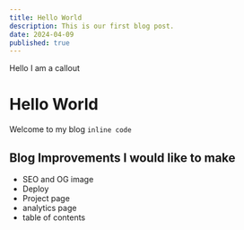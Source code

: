 ```yaml
---
title: Hello World
description: This is our first blog post.
date: 2024-04-09
published: true
---
```


<Callout type="danger">Hello I am a callout</Callout>

# Hello World

Welcome to my blog `inline code`

## Blog Improvements I would like to make

- SEO and OG image
- Deploy
- Project page
- analytics page
- table of contents
